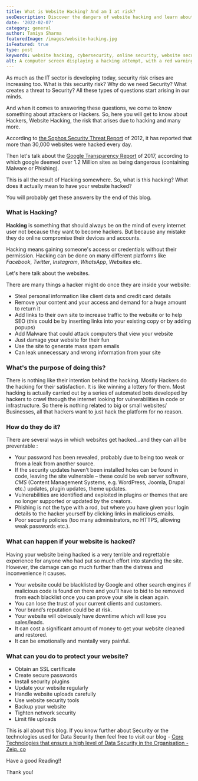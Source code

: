 ```yaml
---
title: What is Website Hacking? And am I at risk?
seoDescription: Discover the dangers of website hacking and learn about the measures you can take to protect your website from online threats. Protect your online presence and minimize your risk of cyberattacks.
date: '2022-02-07'
category: general
author: Taniya Sharma
featuredImage: /images/website-hacking.jpg
isFeatured: true
type: post
keywords: website hacking, cybersecurity, online security, website security, website risks, hacking risk
alt: A computer screen displaying a hacking attempt, with a red warning sign in the background
---
```


As much as the IT sector is developing today, security risk crises are increasing too. What is this security risk? Why do we need Security? What creates a threat to Security? All these types of questions start arising in our minds.

And when it comes to answering these questions, we come to know something about attackers or Hackers. So, here you will get to know about Hackers, Website Hacking, the risk that arises due to hacking and many more.

According to [the Sophos Security Threat Report](https://www.sophos.com/medialibrary/pdfs/other/sophossecuritythreatreport2012.pdf) of 2012, it has reported that more than 30,000 websites were hacked every day.

Then let's talk about the [Google Transparency Report](https://transparencyreport.google.com/safe-browsing/) of 2017, according to which google deemed over 1.2 Million sites as being dangerous (containing Malware or Phishing).

This is all the result of Hacking somewhere. So, what is this hacking? What does it actually mean to have your website hacked?

You will probably get these answers by the end of this blog.

### What is Hacking?

**Hacking** is something that should always be on the mind of every internet user not because they want to become hackers. But because any mistake they do online compromise their devices and accounts.

Hacking means gaining someone's access or credentials without their permission. Hacking can be done on many different platforms like _Facebook_, _Twitter_, _Instagram_, _WhatsApp_, _Websites_ etc.

Let's here talk about the websites.

There are many things a hacker might do once they are inside your website:

- Steal personal information like client data and credit card details
- Remove your content and your access and demand for a huge amount to return it
- Add links to their own site to increase traffic to the website or to help SEO (this could be by inserting links into your existing copy or by adding popups)
- Add Malware that could attack computers that view your website
- Just damage your website for their fun
- Use the site to generate mass spam emails
- Can leak unnecessary and wrong information from your site

### What's the purpose of doing this?

There is nothing like their intention behind the hacking. Mostly Hackers do the hacking for their satisfaction. It is like winning a lottery for them. Most hacking is actually carried out by a series of automated bots developed by hackers to crawl through the internet looking for vulnerabilities in code or infrastructure. So there is nothing related to big or small websites/ Businesses, all that hackers want to just hack the platform for no reason.

### How do they do it?

There are several ways in which websites get hacked…and they can all be preventable :

- Your password has been revealed, probably due to being too weak or from a leak from another source.
- If the security updates haven’t been installed holes can be found in code, leaving the site vulnerable – these could be web server software, _CMS_ (Content Management Systems, e.g. WordPress, Joomla, Drupal etc.) updates, plugin updates, theme updates.
- Vulnerabilities are identified and exploited in plugins or themes that are no longer supported or updated by the creators.
- Phishing is not the type with a rod, but where you have given your login details to the hacker yourself by clicking links in malicious emails.
- Poor security policies (too many administrators, no HTTPS, allowing weak passwords etc.).

### What can happen if your website is hacked?

Having your website being hacked is a very terrible and regrettable experience for anyone who had put so much effort into standing the site. However, the damage can go much further than the distress and inconvenience it causes.

- Your website could be blacklisted by Google and other search engines if malicious code is found on there and you’ll have to bid to be removed from each blacklist once you can prove your site is clean again.
- You can lose the trust of your current clients and customers.
- Your brand’s reputation could be at risk.
- Your website will obviously have downtime which will lose you sales/leads.
- It can cost a significant amount of money to get your website cleaned and restored.
- It can be emotionally and mentally very painful.

### What can you do to protect your website?

- Obtain an SSL certificate
- Create secure passwords
- Install security plugins
- Update your website regularly
- Handle website uploads carefully
- Use website security tools
- Backup your website
- Tighten network security
- Limit file uploads

This is all about this blog. If you know further about Security or the technologies used for Data Security then feel free to visit our blog - [Core Technologies that ensure a high level of Data Security in the Organisation - Zeiq. co](https://www.zeiq.co/posts/core-technologies-that-ensure-a-high-level-of-data-security-in-the-organisation/)

Have a good Reading!!

Thank you!
